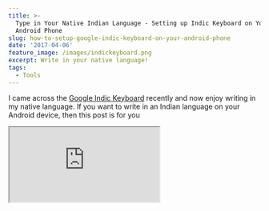 ```yaml
---
title: >-
  Type in Your Native Indian Language - Setting up Indic Keyboard on Your
  Android Phone
slug: how-to-setup-google-indic-keyboard-on-your-android-phone
date: '2017-04-06'
feature_image: /images/indickeyboard.png
excerpt: Write in your native language!
tags:
  - Tools
---
```

I came across the [Google Indic Keyboard](https://play.google.com/store/apps/details?id=com.google.android.apps.inputmethod.hindi&hl=en) recently and now enjoy writing in my native language. If you want to write in an Indian language on your Android device, then this post is for you

<iframe src="https://www.youtube.com/embed/SikrzTLzgds" />

Google Indic Keyboard allows you to type messages, update on social networks or compose emails in your native language on your Android phone. At the time of writing the keyboard supports the following languages:

-   English keyboard
-   Assamese keyboard (অসমীয়া)
-   Bengali keyboard (বাংলা)
-   Gujarati keyboard (ગુજરાતી)
-   Hindi keyboard (हिंदी)
-   Kannada keyboard (ಕನ್ನಡ)
-   Malayalam keyboard (മലയാളം)
-   Marathi keyboard (मराठी)
-   Odia keyboard (ଓଡ଼ିଆ)
-   Punjabi keyboard (ਪੰਜਾਬੀ)
-   Tamil keyboard (தமிழ்)
-   Telugu keyboard (తెలుగు)

Setting up the keyboard could be a bit confusing as changing keyboards is not something that we often do. I ended up spending some time walking through the setup for some of friends and family.

## Setting Up

1.  In Google Play Store search for \[Google Indic Keyboard\]. If you have not installed/updated before, tap on Install or Update to get the latest application version.

![Play Store](/images/indicKeyboard_playstore.png)

1.  Once installed go to any of the apps where you can open the keyboard. On the bottom right corner tap the icon to change the keyboard.

![Change Keyboard Icon](/images/indicKeyboard_changeKeyboard.png)

1.  From the window that pops up select "Choose Keyboards."

![Choose Keyboards](/images/indicKeyboard_switch.png)

1.  Enable _Google Indic Keyboard (English and Indic Languages)_ listed in the list of available keyboards.

![Enable Google Indic Keyboard](/images/indicKeyboard_enableIndicKeyboard.png)

1.  Repeat step 2 and open up the Change Keyboard window. Select Google Indic Keyboard from the list.

![Select Indic Keyboard](/images/indicKeyboard_selected.png)

1.  The keyboard is now set as Google Indic Keyboard with its default language. To choose a language of your choice, select the Indian Language icon on top left.

![Google Indic Keyboard Default](/images/indicKeyboard_default.png)

1.  From the window that pops up select the language of your choice. For me, it's [Malayalam](https://en.wikipedia.org/wiki/Malayalam).

![Indic Keyboard Choose Language](/images/indicKeyboard_selectLanguage.png)

1.  Google Indic Keyboard supports different layout.
2.  Type away in your native language :)

![Indic Keyboard Native Language](/images/indicKeyboard_malayalam.png)

The transliteration mode is impressive and intuitive. Its fits in perfectly with how I was earlier using my messaging apps; native language spelled out using English letters. The better thing now is that it automatically converts into my mother tongue. The Indic keyboard brings back the forgotten love to my language. Thank you, Google!.
